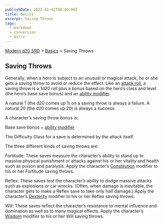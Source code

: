 ```yaml
---
publishDate: 2023-01-02T00:00:00Z
title: Basics
excerpt: Saving Throws
tags:
  - markdown
  - conversion
  - Astro
---
```


[Modern d20 SRD](/#modernD20) > [Basics](modern-d20-srd-basics-index) > Saving Throws

## Saving Throws

Generally, when a hero is subject to an unusual or magical attack, he or she gets a saving throw to avoid or reduce the effect. Like an [attack roll](modern-d20-srd-combat-attack-roll), a saving throw is a 1d20 roll plus a bonus based on the hero’s class and level (the hero’s base save bonus) and an [ability modifier](modern-d20-srd-basics-ability-scores).

A natural 1 (the d20 comes up 1) on a saving throw is always a failure. A natural 20 (the d20 comes up 20) is always a success.

A character’s saving throw bonus is:

Base save bonus + [ability modifier](modern-d20-srd-basics-ability-scores)

The Difficulty Class for a save is determined by the attack itself.

The three different kinds of saving throws are:

Fortitude: These saves measure the character’s ability to stand up to massive physical punishment or attacks against his or her vitality and health such as poison and paralysis. Apply the character’s [Constitution](modern-d20-srd-basics-ability-scores) modifier to his or her Fortitude saving throws.

Reflex: These saves test the character’s ability to dodge massive attacks such as explosions or car wrecks. (Often, when damage is inevitable, the character gets to make a Reflex save to take only half damage.) Apply the character’s [Dexterity](modern-d20-srd-basics-ability-scores) modifier to his or her Reflex saving throws.

Will: These saves reflect the character’s resistance to mental influence and domination as well as to many magical effects. Apply the character’s [Wisdom](modern-d20-srd-basics-ability-scores) modifier to his or her Will saving throws.
